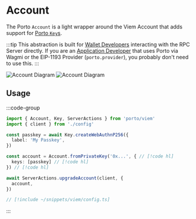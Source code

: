 # Account

The Porto `Account` is a light wrapper around the Viem Account that adds support
for [Porto `Key`s](/sdk/viem/key).

:::tip
This abstraction is built for [Wallet Developers](/sdk/viem#wallet-developers) interacting with the
RPC Server directly. If you are an [Application Developer](/sdk/viem#application-developers)
that uses Porto via Wagmi or the EIP-1193 Provider (`porto.provider`), you probably don't need to use this.
:::

<div className="flex align-center justify-center">
  <img className="max-w-[400px] dark:hidden" src="/account-diagram-light.png" alt="Account Diagram" />
  <img className="max-w-[400px] hidden dark:block" src="/account-diagram-dark.png" alt="Account Diagram" />
</div>

## Usage

:::code-group

```ts twoslash [example.ts]
import { Account, Key, ServerActions } from 'porto/viem'
import { client } from './config'

const passkey = await Key.createWebAuthnP256({
  label: 'My Passkey',
})

const account = Account.fromPrivateKey('0x...', { // [!code hl]
  keys: [passkey] // [!code hl]
}) // [!code hl]

await ServerActions.upgradeAccount(client, {
  account,
})
```

```ts twoslash [config.ts] filename="config.ts"
// [!include ~/snippets/viem/config.ts]
```

:::
